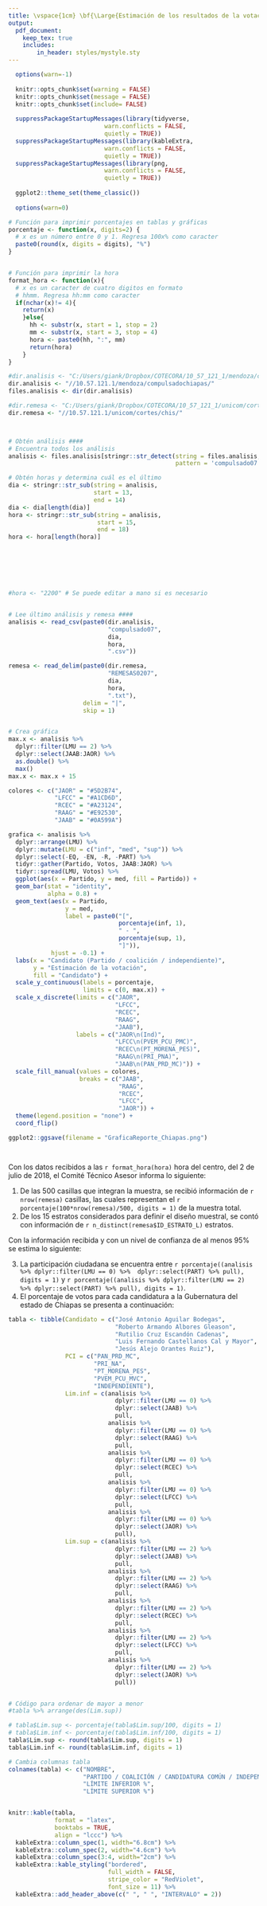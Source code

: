---
title: \vspace{1cm} \bf{\Large{Estimación de los resultados de la votación para la elección de la Gubernatura del Estado de Chiapas 2018}}
output:
  pdf_document:
    keep_tex: true
    includes:
        in_header: styles/mystyle.sty
---

```{r setup, echo = FALSE}
  options(warn=-1)
  
  knitr::opts_chunk$set(warning = FALSE)
  knitr::opts_chunk$set(message = FALSE)
  knitr::opts_chunk$set(include= FALSE)
  
  suppressPackageStartupMessages(library(tidyverse,
                           warn.conflicts = FALSE, 
                           quietly = TRUE)) 
  suppressPackageStartupMessages(library(kableExtra,
                           warn.conflicts = FALSE,
                           quietly = TRUE))
  suppressPackageStartupMessages(library(png,
                           warn.conflicts = FALSE,
                           quietly = TRUE))
  
  ggplot2::theme_set(theme_classic())
  
  options(warn=0)

```


```{r funciones_utiles, echo = FALSE}

# Función para imprimir porcentajes en tablas y gráficas
porcentaje <- function(x, digits=2) {
  # x es un número entre 0 y 1. Regresa 100x% como caracter
  paste0(round(x, digits = digits), "%")
}


# Función para imprimir la hora
format_hora <- function(x){
  # x es un caracter de cuatro digitos en formato
  # hhmm. Regresa hh:mm como caracter
  if(nchar(x)!= 4){
    return(x) 
    }else{
      hh <- substr(x, start = 1, stop = 2)
      mm <- substr(x, start = 3, stop = 4)
      hora <- paste0(hh, ":", mm)
      return(hora)
    }
}

```



```{r code_setup, echo = FALSE}


#dir.analisis <- "C:/Users/giank/Dropbox/COTECORA/10_57_121_1/mendoza/compulsadochiapas/"
dir.analisis <- "//10.57.121.1/mendoza/compulsadochiapas/"
files.analisis <- dir(dir.analisis)

#dir.remesa <- "C:/Users/giank/Dropbox/COTECORA/10_57_121_1/unicom/cortes/chis/"
dir.remesa <- "//10.57.121.1/unicom/cortes/chis/"



# Obtén análisis ####
# Encuentra todos los análisis
analisis <- files.analisis[stringr::str_detect(string = files.analisis,
                                               pattern = 'compulsado07')]

# Obtén horas y determina cuál es el último
dia <- stringr::str_sub(string = analisis,
                        start = 13,
                        end = 14)
dia <- dia[length(dia)]
hora <- stringr::str_sub(string = analisis,
                         start = 15,
                         end = 18)
hora <- hora[length(hora)]







#hora <- "2200" # Se puede editar a mano si es necesario


# Lee último análisis y remesa ####
analisis <- read_csv(paste0(dir.analisis,
                            "compulsado07",
                            dia,
                            hora,
                            ".csv"))

remesa <- read_delim(paste0(dir.remesa,
                            "REMESAS0207",
                            dia,
                            hora,
                            ".txt"),
                     delim = "|",
                     skip = 1)


# Crea gráfica
max.x <- analisis %>% 
  dplyr::filter(LMU == 2) %>% 
  dplyr::select(JAAB:JAOR) %>% 
  as.double() %>% 
  max()
max.x <- max.x + 15

colores <- c("JAOR" = "#5D2B74",
             "LFCC" = "#A1CD6D",
             "RCEC" = "#A23124",
             "RAAG" = "#E92530",
             "JAAB" = "#0A599A")

grafica <- analisis %>%
  dplyr::arrange(LMU) %>% 
  dplyr::mutate(LMU = c("inf", "med", "sup")) %>% 
  dplyr::select(-EQ, -EN, -R, -PART) %>% 
  tidyr::gather(Partido, Votos, JAAB:JAOR) %>% 
  tidyr::spread(LMU, Votos) %>%
  ggplot(aes(x = Partido, y = med, fill = Partido)) +
  geom_bar(stat = "identity",
           alpha = 0.8) +
  geom_text(aes(x = Partido,
                y = med,
                label = paste0("[",
                               porcentaje(inf, 1),
                               " - ",
                               porcentaje(sup, 1),
                               "]")),
            hjust = -0.1) +
  labs(x = "Candidato (Partido / coalición / independiente)",
       y = "Estimación de la votación",
       fill = "Candidato") +
  scale_y_continuous(labels = porcentaje,
                     limits = c(0, max.x)) +
  scale_x_discrete(limits = c("JAOR",
                              "LFCC",
                              "RCEC",
                              "RAAG",
                              "JAAB"),
                   labels = c("JAOR\n(Ind)",
                              "LFCC\n(PVEM_PCU_PMC)",
                              "RCEC\n(PT_MORENA_PES)",
                              "RAAG\n(PRI_PNA)",
                              "JAAB\n(PAN_PRD_MC)")) +
  scale_fill_manual(values = colores,
                    breaks = c("JAAB",
                               "RAAG",
                               "RCEC",
                               "LFCC",
                               "JAOR")) +
  theme(legend.position = "none") +
  coord_flip()

ggplot2::ggsave(filename = "GraficaReporte_Chiapas.png")




```



\large Con los datos recibidos a las `r format_hora(hora)` hora del centro, del 2 de julio de 2018, el Comité Técnico Asesor informa lo siguiente: 

1. De las 500 casillas que integran la muestra, se recibió información de `r nrow(remesa)` casillas, las cuales representan el `r porcentaje(100*nrow(remesa)/500, digits = 1)` de la muestra total.
2. De los 15 estratos considerados para definir el diseño muestral, se contó con información de `r n_distinct(remesa$ID_ESTRATO_L)` estratos.




Con la información recibida y con un nivel de confianza de al menos 95\% se estima lo siguiente:

3. La participación ciudadana se encuentra entre `r porcentaje((analisis %>% dplyr::filter(LMU == 0) %>%  dplyr::select(PART) %>% pull), digits = 1)` y `r porcentaje((analisis %>% dplyr::filter(LMU == 2) %>% dplyr::select(PART) %>% pull), digits = 1)`. 
4. El porcentaje de votos para cada candidatura a la Gubernatura del estado de Chiapas se presenta a continuación:


\renewcommand{\arraystretch}{1.2}

```{r tabla_candidatos, echo = FALSE, include = TRUE}

tabla <- tibble(Candidato = c("José Antonio Aguilar Bodegas",
                              "Roberto Armando Albores Gleason",
                              "Rutilio Cruz Escandón Cadenas",
                              "Luis Fernando Castellanos Cal y Mayor",
                              "Jesús Alejo Orantes Ruiz"),
                PCI = c("PAN_PRD_MC",
                        "PRI_NA",
                        "PT_MORENA_PES",
                        "PVEM_PCU_MVC",
                        "INDEPENDIENTE"),
                Lim.inf = c(analisis %>% 
                              dplyr::filter(LMU == 0) %>% 
                              dplyr::select(JAAB) %>% 
                              pull,
                            analisis %>% 
                              dplyr::filter(LMU == 0) %>% 
                              dplyr::select(RAAG) %>% 
                              pull,
                            analisis %>% 
                              dplyr::filter(LMU == 0) %>% 
                              dplyr::select(RCEC) %>% 
                              pull,
                            analisis %>% 
                              dplyr::filter(LMU == 0) %>% 
                              dplyr::select(LFCC) %>% 
                              pull,
                            analisis %>% 
                              dplyr::filter(LMU == 0) %>% 
                              dplyr::select(JAOR) %>% 
                              pull),
                Lim.sup = c(analisis %>% 
                              dplyr::filter(LMU == 2) %>% 
                              dplyr::select(JAAB) %>% 
                              pull,
                            analisis %>% 
                              dplyr::filter(LMU == 2) %>% 
                              dplyr::select(RAAG) %>% 
                              pull,
                            analisis %>% 
                              dplyr::filter(LMU == 2) %>% 
                              dplyr::select(RCEC) %>% 
                              pull,
                            analisis %>% 
                              dplyr::filter(LMU == 2) %>% 
                              dplyr::select(LFCC) %>% 
                              pull,
                            analisis %>% 
                              dplyr::filter(LMU == 2) %>% 
                              dplyr::select(JAOR) %>% 
                              pull))


# Código para ordenar de mayor a menor
#tabla %>% arrange(des(Lim.sup))

# tabla$Lim.sup <- porcentaje(tabla$Lim.sup/100, digits = 1)
# tabla$Lim.inf <- porcentaje(tabla$Lim.inf/100, digits = 1)
tabla$Lim.sup <- round(tabla$Lim.sup, digits = 1)
tabla$Lim.inf <- round(tabla$Lim.inf, digits = 1)

# Cambia columnas tabla
colnames(tabla) <- c("NOMBRE",
                     "PARTIDO / COALICIÓN / CANDIDATURA COMÚN / INDEPENDIENTE",
                     "LÍMITE INFERIOR %",
                     "LÍMITE SUPERIOR %")


knitr::kable(tabla,
             format = "latex",
             booktabs = TRUE,
             align = "lccc") %>% 
  kableExtra::column_spec(1, width="6.8cm") %>% 
  kableExtra::column_spec(2, width="4.6cm") %>% 
  kableExtra::column_spec(3:4, width="2cm") %>% 
  kableExtra::kable_styling("bordered", 
                            full_width = FALSE,
                            stripe_color = "RedViolet",
                            font_size = 11) %>% 
  kableExtra::add_header_above(c(" ", " ", "INTERVALO" = 2))


```


\renewcommand{\arraystretch}{1}

\begin{center}
  Atentamente \\
  Comité Técnico Asesor del Conteo Rápido
\end{center}

\begin{tabular}{ccc}
& & \\
\rule{.3\textwidth}{0.3pt} & \rule{.3\textwidth}{0.3pt} & \rule{.3\textwidth}{0.3pt}\\
Dr. Alberto Alonso y Coria & Dra. Michelle Anzarut Chacalo & Dr. Carlos Hernández \\ 
& & Garciadiego  \\
& & \\
\rule{.3\textwidth}{0.3pt} & \rule{.3\textwidth}{0.3pt} & \rule{.3\textwidth}{0.3pt}\\
Dr. Manuel Mendoza Ramírez & Dr. Luis Enrique Nieto Barajas  & Dr. Gabriel Núñez Antonio  \\
& & \\
& & \\
\rule{.3\textwidth}{0.3pt} & \rule{.3\textwidth}{0.3pt} & \rule{.3\textwidth}{0.3pt}\\
Dr. Carlos Erwin Rodríguez  & Mtra. Patricia Isabel Romero & Dr. Raúl Rueda Díaz del  \\
Hernández-Vela & Mares & Campo
\end{tabular}



\rfoot{Página 1 de 1}


